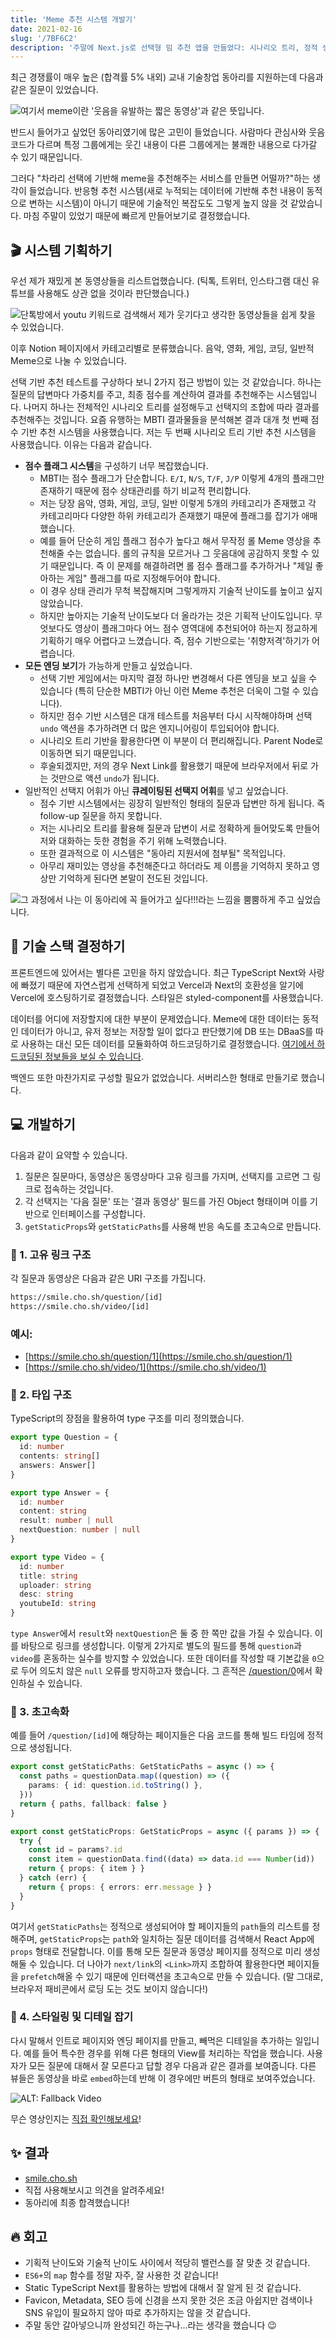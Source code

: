 ```yaml
---
title: 'Meme 추천 시스템 개발기'
date: 2021-02-16
slug: '/7BF6C2'
description: '주말에 Next.js로 선택형 밈 추천 앱을 만들었다: 시나리오 트리, 정적 생성, UX 디테일.'
---
```


최근 경쟁률이 매우 높은 (합격률 5% 내외) 교내 기술창업 동아리를 지원하는데 다음과 같은 질문이 있었습니다.

![여기서 meme이란 '웃음을 유발하는 짧은 동영상'과 같은 뜻입니다.](./E08CF2.png)

반드시 들어가고 싶었던 동아리였기에 많은 고민이 들었습니다. 사람마다 관심사와 웃음 코드가 다르며 특정 그룹에게는 웃긴 내용이 다른 그룹에게는 불쾌한 내용으로 다가갈 수 있기 때문입니다.

그러다 "차라리 선택에 기반해 meme을 추천해주는 서비스를 만들면 어떨까?"하는 생각이 들었습니다. 반응형 추천 시스템(새로 누적되는 데이터에 기반해 추천 내용이 동적으로 변하는 시스템)이 아니기 때문에 기술적인 복잡도도 그렇게 높지 않을 것 같았습니다. 마침 주말이 있었기 때문에 빠르게 만들어보기로 결정했습니다.

## 🎬 시스템 기획하기

우선 제가 재밌게 본 동영상들을 리스트업했습니다. (틱톡, 트위터, 인스타그램 대신 유튜브를 사용해도 상관 없을 것이라 판단했습니다.)

![단톡방에서 youtu 키워드로 검색해서 제가 웃기다고 생각한 동영상들을 쉽게 찾을 수 있었습니다.](./949544.jpeg)

이후 Notion 페이지에서 카테고리별로 분류했습니다. 음악, 영화, 게임, 코딩, 일반적 Meme으로 나눌 수 있었습니다.

선택 기반 추천 테스트를 구상하다 보니 2가지 접근 방법이 있는 것 같았습니다. 하나는 질문의 답변마다 가중치를 주고, 최종 점수를 계산하여 결과를 추천해주는 시스템입니다. 나머지 하나는 전체적인 시나리오 트리를 설정해두고 선택지의 조합에 따라 결과를 추천해주는 것입니다. 요즘 유행하는 MBTI 결과물들을 분석해본 결과 대개 첫 번째 점수 기반 추천 시스템을 사용했습니다. 저는 두 번째 시나리오 트리 기반 추천 시스템을 사용했습니다. 이유는 다음과 같습니다.

- **점수 플래그 시스템**을 구성하기 너무 복잡했습니다.
  - MBTI는 점수 플래그가 단순합니다. `E/I`, `N/S`, `T/F`, `J/P` 이렇게 4개의 플래그만 존재하기 때문에 점수 상태관리를 하기 비교적 편리합니다.
  - 저는 당장 음악, 영화, 게임, 코딩, 일반 이렇게 5개의 카테고리가 존재했고 각 카테고리마다 다양한 하위 카테고리가 존재했기 때문에 플래그를 잡기가 애매했습니다.
  - 예를 들어 단순히 게임 플래그 점수가 높다고 해서 무작정 롤 Meme 영상을 추천해줄 수는 없습니다. 롤의 규칙을 모르거나 그 웃음대에 공감하지 못할 수 있기 때문입니다. 즉 이 문제를 해결하려면 롤 점수 플래그를 추가하거나 "제일 좋아하는 게임" 플래그를 따로 지정해두어야 합니다.
  - 이 경우 상태 관리가 무척 복잡해지며 그렇게까지 기술적 난이도를 높이고 싶지 않았습니다.
  - 하지만 높아지는 기술적 난이도보다 더 올라가는 것은 기획적 난이도입니다. 무엇보다도 영상이 플래그마다 어느 점수 영역대에 추천되어야 하는지 정교하게 기획하기 매우 어렵다고 느꼈습니다. 즉, 점수 기반으로는 '취향저격'하기가 어렵습니다.
- **모든 엔딩 보기**가 가능하게 만들고 싶었습니다.
  - 선택 기반 게임에서는 마지막 결정 하나만 변경해서 다른 엔딩을 보고 싶을 수 있습니다 (특히 단순한 MBTI가 아닌 이런 Meme 추천은 더욱이 그럴 수 있습니다).
  - 하지만 점수 기반 시스템은 대개 테스트를 처음부터 다시 시작해야하며 선택 `undo` 액션을 추가하려면 더 많은 엔지니어링이 투입되어야 합니다.
  - 시나리오 트리 기반을 활용한다면 이 부분이 더 편리해집니다. Parent Node로 이동하면 되기 때문입니다.
  - 후술되겠지만, 저의 경우 Next Link를 활용했기 때문에 브라우저에서 뒤로 가는 것만으로 액션 `undo`가 됩니다.
- 일반적인 선택지 어휘가 아닌 **큐레이팅된 선택지 어휘**를 넣고 싶었습니다.
  - 점수 기반 시스템에서는 굉장히 일반적인 형태의 질문과 답변만 하게 됩니다. 즉 follow-up 질문을 하지 못합니다.
  - 저는 시나리오 트리를 활용해 질문과 답변이 서로 정확하게 들어맞도록 만들어 저와 대화하는 듯한 경험을 주기 위해 노력했습니다.
  - 또한 결과적으로 이 시스템은 "동아리 지원서에 첨부될" 목적입니다.
  - 아무리 재미있는 영상을 추천해준다고 하더라도 제 이름을 기억하지 못하고 영상만 기억하게 된다면 본말이 전도된 것입니다.

![그 과정에서 나는 이 동아리에 꼭 들어가고 싶다!!!라는 느낌을 뿜뿜하게 주고 싶었습니다.](./FC67D9.png)

## 🥞 기술 스택 결정하기

프론트엔드에 있어서는 별다른 고민을 하지 않았습니다. 최근 TypeScript Next와 사랑에 빠졌기 때문에 자연스럽게 선택하게 되었고 Vercel과 Next의 호환성을 알기에 Vercel에 호스팅하기로 결정했습니다. 스타일은 styled-component를 사용했습니다.

데이터를 어디에 저장할지에 대한 부분이 문제였습니다. Meme에 대한 데이터는 동적인 데이터가 아니고, 유저 정보는 저장할 일이 없다고 판단했기에 DB 또는 DBaaS를 따로 사용하는 대신 모든 데이터를 모듈화하여 하드코딩하기로 결정했습니다. [여기에서 하드코딩된 정보들을 보실 수 있습니다](https://github.com/anaclumos/smile/tree/main/src/data).

백엔드 또한 마찬가지로 구성할 필요가 없었습니다. 서버리스한 형태로 만들기로 했습니다.

## 💻 개발하기

다음과 같이 요약할 수 있습니다.

1.  질문은 질문마다, 동영상은 동영상마다 고유 링크를 가지며, 선택지를 고르면 그 링크로 접속하는 것입니다.
2.  각 선택지는 '다음 질문' 또는 '결과 동영상' 필드를 가진 Object 형태이며 이를 기반으로 인터페이스를 구성합니다.
3.  `getStaticProps`와 `getStaticPaths`를 사용해 반응 속도를 초고속으로 만듭니다.

### 🔗 1. 고유 링크 구조

각 질문과 동영상은 다음과 같은 URI 구조를 가집니다.

```bash
https://smile.cho.sh/question/[id]
https://smile.cho.sh/video/[id]
```

### 예시:

- [https://smile.cho.sh/question/1](https://smile.cho.sh/question/1)
- [https://smile.cho.sh/video/1](https://smile.cho.sh/video/1)

### 💬 2. 타입 구조

TypeScript의 장점을 활용하여 type 구조를 미리 정의했습니다.

```ts
export type Question = {
  id: number
  contents: string[]
  answers: Answer[]
}

export type Answer = {
  id: number
  content: string
  result: number | null
  nextQuestion: number | null
}

export type Video = {
  id: number
  title: string
  uploader: string
  desc: string
  youtubeId: string
}
```

`type Answer`에서 `result`와 `nextQuestion`은 둘 중 한 쪽만 값을 가질 수 있습니다. 이를 바탕으로 링크를 생성합니다. 이렇게 2가지로 별도의 필드를 통해 `question`과 `video`를 혼동하는 실수를 방지할 수 있었습니다. 또한 데이터를 작성할 때 기본값을 `0`으로 두어 의도치 않은 `null` 오류를 방지하고자 했습니다. 그 흔적은 [/question/0](https://smile.cho.sh/question/0)에서 확인하실 수 있습니다.

### 🚀 3. 초고속화

예를 들어 `/question/[id]`에 해당하는 페이지들은 다음 코드를 통해 빌드 타임에 정적으로 생성됩니다.

```ts
export const getStaticPaths: GetStaticPaths = async () => {
  const paths = questionData.map((question) => ({
    params: { id: question.id.toString() },
  }))
  return { paths, fallback: false }
}

export const getStaticProps: GetStaticProps = async ({ params }) => {
  try {
    const id = params?.id
    const item = questionData.find((data) => data.id === Number(id))
    return { props: { item } }
  } catch (err) {
    return { props: { errors: err.message } }
  }
}
```

여기서 `getStaticPaths`는 정적으로 생성되어야 할 페이지들의 `path`들의 리스트를 정해주며, `getStaticProps`는 `path`와 일치하는 질문 데이터를 검색해서 React App에 `props` 형태로 전달합니다. 이를 통해 모든 질문과 동영상 페이지를 정적으로 미리 생성해둘 수 있습니다. 더 나아가 `next/link`의 `<Link>`까지 조합하여 활용한다면 페이지들을 `prefetch`해올 수 있기 때문에 인터랙션을 초고속으로 만들 수 있습니다. (말 그대로, 브라우저 패비콘에서 로딩 도는 것도 보이지 않습니다!)

### 💅 4. 스타일링 및 디테일 잡기

다시 말해서 인트로 페이지와 엔딩 페이지를 만들고, 빼먹은 디테일을 추가하는 일입니다. 예를 들어 특수한 경우를 위해 다른 형태의 View를 처리하는 작업을 했습니다. 사용자가 모든 질문에 대해서 잘 모른다고 답할 경우 다음과 같은 결과를 보여줍니다. 다른 뷰들은 동영상을 바로 `embed`하는데 반해 이 경우에만 버튼의 형태로 보여주었습니다.



![ALT: Fallback Video](./BE3DA7.png)



무슨 영상인지는 [직접 확인해보세요](https://smile.cho.sh/video/999)!




## ✨ 결과

- [smile.cho.sh](https://smile.cho.sh)
- 직접 사용해보시고 의견을 알려주세요!
- 동아리에 최종 합격했습니다!

## 🔥 회고

- 기획적 난이도와 기술적 난이도 사이에서 적당히 밸런스를 잘 맞춘 것 같습니다.
- `ES6+`의 `map` 함수를 정말 자주, 잘 사용한 것 같습니다!
- Static TypeScript Next를 활용하는 방법에 대해서 잘 알게 된 것 같습니다.
- Favicon, Metadata, SEO 등에 신경을 쓰지 못한 것은 조금 아쉽지만 검색이나 SNS 유입이 필요하지 않아 따로 추가하지는 않을 것 같습니다.
- 주말 동안 갈아넣으니까 완성되긴 하는구나...라는 생각을 했습니다 😉
